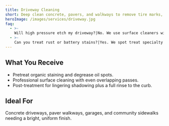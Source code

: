 ```yaml
---
title: Driveway Cleaning
short: Deep clean concrete, pavers, and walkways to remove tire marks, mildew, and rust.
heroImage: /images/services/driveway.jpg
faq:
  - >-
    Will high pressure etch my driveway?|No. We use surface cleaners with balanced pressure and post-treatment to even out the finish.
  - >-
    Can you treat rust or battery stains?|Yes. We spot treat specialty stains and provide guidance for ongoing maintenance.
---
```


## What You Receive

- Pretreat organic staining and degrease oil spots.
- Professional surface cleaning with even overlapping passes.
- Post-treatment for lingering shadowing plus a full rinse to the curb.

## Ideal For

Concrete driveways, paver walkways, garages, and community sidewalks needing a bright, uniform finish.


